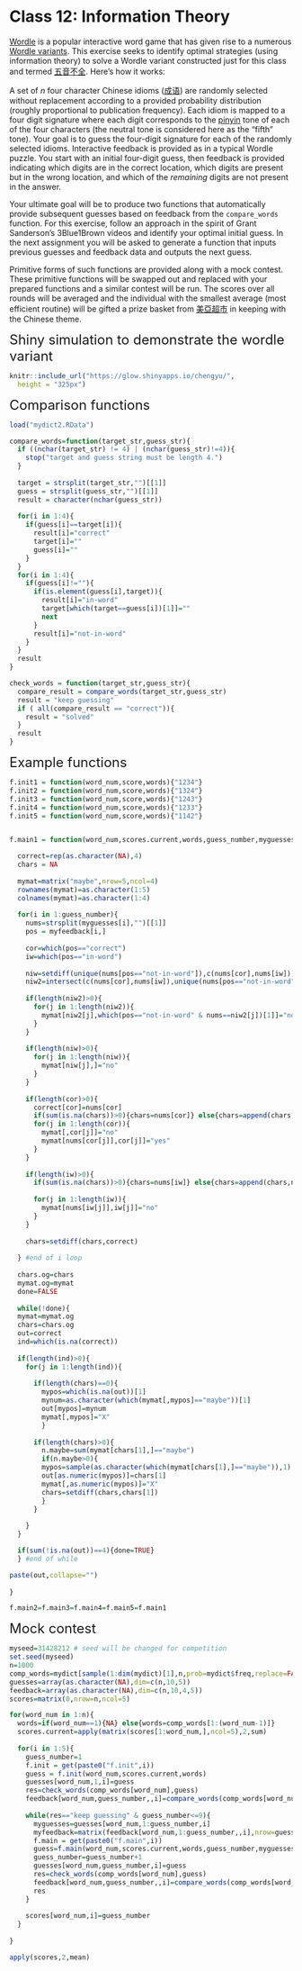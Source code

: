 

# Class 12: Information Theory

:::{.exercise #chengyu name="五音不全 - part 1" .prob}

[Wordle](https://en.wikipedia.org/wiki/Wordle) is a popular interactive word game that has given rise to a numerous [Wordle variants](https://gist.github.com/maxspero/0a2f536b9561d829caf6bd994a34193d). This exercise seeks to identify optimal strategies (using information theory) to solve a Wordle variant constructed just for this class and termed [五音不全](https://baike.baidu.com/item/%E4%BA%94%E9%9F%B3%E4%B8%8D%E5%85%A8/2719697).  Here's how it works:

A set of $n$ four character Chinese idioms ([成语](https://en.wikipedia.org/wiki/Chengyu)) are randomly selected without replacement according to a provided probability distribution (roughly proportional to publication frequency). Each idiom is mapped to a four digit signature where each digit corresponds to the [pinyin](https://en.wikipedia.org/wiki/Pinyin) tone of each of the four characters (the neutral tone is considered here as the "fifth" tone). Your goal is to guess the four-digit signature for each of the randomly selected idioms. Interactive feedback is provided as in a typical Wordle puzzle. You start with an initial four-digit guess, then feedback is provided indicating which digits are in the correct location, which digits are present but in the wrong location, and which of the *remaining* digits are not present in the answer. 


Your ultimate goal will be to produce two functions that automatically provide subsequent guesses based on feedback from the `compare_words` function. For this exercise, follow an approach in the spirit of Grant Sanderson's 3Blue1Brown videos and identify your optimal initial guess. In the next assignment you will be asked to generate a function that inputs previous guesses and feedback data and outputs the next guess.

Primitive forms of such functions are provided along with a mock contest. These primitive functions will be swapped out and replaced with your prepared functions and a similar contest will be run. The scores over all rounds will be averaged and the individual with the smallest average (most efficient routine) will be gifted a prize basket from [美亞超市](http://www.asiancenterpa.com/) in keeping with the Chinese theme. 
:::


 <font size="5"> Shiny simulation to demonstrate the wordle variant </font> 

```r
knitr::include_url("https://glow.shinyapps.io/chengyu/",
  height = "325px")
```  

 <font size="5"> Comparison functions </font> 
  
```r

load("mydict2.RData")

compare_words=function(target_str,guess_str){
  if ((nchar(target_str) != 4) | (nchar(guess_str)!=4)){
    stop("target and guess string must be length 4.")
  }
  
  target = strsplit(target_str,"")[[1]]
  guess = strsplit(guess_str,"")[[1]]
  result = character(nchar(guess_str))
  
  for(i in 1:4){
    if(guess[i]==target[i]){
      result[i]="correct"
      target[i]=""
      guess[i]=""
    }
  }
  for(i in 1:4){
    if(guess[i]!=""){
      if(is.element(guess[i],target)){
        result[i]="in-word"
        target[which(target==guess[i])[1]]=""
        next
      }
      result[i]="not-in-word"
    }
  }
  result
}

check_words = function(target_str,guess_str){
  compare_result = compare_words(target_str,guess_str)
  result = "keep guessing"
  if ( all(compare_result == "correct")){
    result = "solved"
  }
  result
}

```



 <font size="5"> Example functions </font> 
 

```r
f.init1 = function(word_num,score,words){"1234"}
f.init2 = function(word_num,score,words){"1324"}
f.init3 = function(word_num,score,words){"1243"}
f.init4 = function(word_num,score,words){"1233"}
f.init5 = function(word_num,score,words){"1142"}


f.main1 = function(word_num,scores.current,words,guess_number,myguesses,myfeedback){

  correct=rep(as.character(NA),4)
  chars = NA
  
  mymat=matrix("maybe",nrow=5,ncol=4)
  rownames(mymat)=as.character(1:5)
  colnames(mymat)=as.character(1:4)
  
  for(i in 1:guess_number){
    nums=strsplit(myguesses[i],"")[[1]]
    pos = myfeedback[i,]
    
    cor=which(pos=="correct")
    iw=which(pos=="in-word")
    
    niw=setdiff(unique(nums[pos=="not-in-word"]),c(nums[cor],nums[iw]))
    niw2=intersect(c(nums[cor],nums[iw]),unique(nums[pos=="not-in-word"]))
    
    if(length(niw2)>0){
      for(j in 1:length(niw2)){
        mymat[niw2[j],which(pos=="not-in-word" & nums==niw2[j])[1]]="no"
      }
    }
    
    if(length(niw)>0){
      for(j in 1:length(niw)){
        mymat[niw[j],]="no"
      }
    }
    
    if(length(cor)>0){
      correct[cor]=nums[cor]
      if(sum(is.na(chars))>0){chars=nums[cor]} else{chars=append(chars,nums[cor])}
      for(j in 1:length(cor)){
        mymat[,cor[j]]="no"
        mymat[nums[cor[j]],cor[j]]="yes"
      }
    }
    
    if(length(iw)>0){
      if(sum(is.na(chars))>0){chars=nums[iw]} else{chars=append(chars,nums[iw])}
      
      for(j in 1:length(iw)){
        mymat[nums[iw[j]],iw[j]]="no"
      }
    }    
    
    chars=setdiff(chars,correct)
    
  } #end of i loop 
  
  chars.og=chars
  mymat.og=mymat
  done=FALSE
  
  while(!done){
  mymat=mymat.og
  chars=chars.og
  out=correct
  ind=which(is.na(correct))
  
  if(length(ind)>0){
    for(j in 1:length(ind)){
      
      if(length(chars)==0){
        mypos=which(is.na(out))[1]
        mynum=as.character(which(mymat[,mypos]=="maybe"))[1]
        out[mypos]=mynum
        mymat[,mypos]="X"
        }
      
      if(length(chars)>0){
        n.maybe=sum(mymat[chars[1],]=="maybe")
        if(n.maybe>0){
        mypos=sample(as.character(which(mymat[chars[1],]=="maybe")),1)
        out[as.numeric(mypos)]=chars[1]
        mymat[,as.numeric(mypos)]="X"
        chars=setdiff(chars,chars[1])
        }
      }
      
    }
  }

  if(sum(!is.na(out))==4){done=TRUE}
  } #end of while  

paste(out,collapse="")
  
}

f.main2=f.main3=f.main4=f.main5=f.main1

```

 <font size="5"> Mock contest </font> 


```r
myseed=31428212 # seed will be changed for competition
set.seed(myseed)
n=1000
comp_words=mydict[sample(1:dim(mydict)[1],n,prob=mydict$freq,replace=FALSE),"sig"]
guesses=array(as.character(NA),dim=c(n,10,5))
feedback=array(as.character(NA),dim=c(n,10,4,5))
scores=matrix(0,nrow=n,ncol=5)

for(word_num in 1:n){
  words=if(word_num==1){NA} else{words=comp_words[1:(word_num-1)]}
  scores.current=apply(matrix(scores[1:word_num,],ncol=5),2,sum)
  
  for(i in 1:5){
    guess_number=1
    f.init = get(paste0("f.init",i))
    guess = f.init(word_num,scores.current,words)
    guesses[word_num,1,i]=guess
    res=check_words(comp_words[word_num],guess)
    feedback[word_num,guess_number,,i]=compare_words(comp_words[word_num],guess)
    
    while(res=="keep guessing" & guess_number<=9){
      myguesses=guesses[word_num,1:guess_number,i]
      myfeedback=matrix(feedback[word_num,1:guess_number,,i],nrow=guess_number,ncol=4)
      f.main = get(paste0("f.main",i))
      guess=f.main(word_num,scores.current,words,guess_number,myguesses,myfeedback)
      guess_number=guess_number+1
      guesses[word_num,guess_number,i]=guess
      res=check_words(comp_words[word_num],guess)
      feedback[word_num,guess_number,,i]=compare_words(comp_words[word_num],guess)
      res
    }
    
    scores[word_num,i]=guess_number
  }
  
}

apply(scores,2,mean)

```